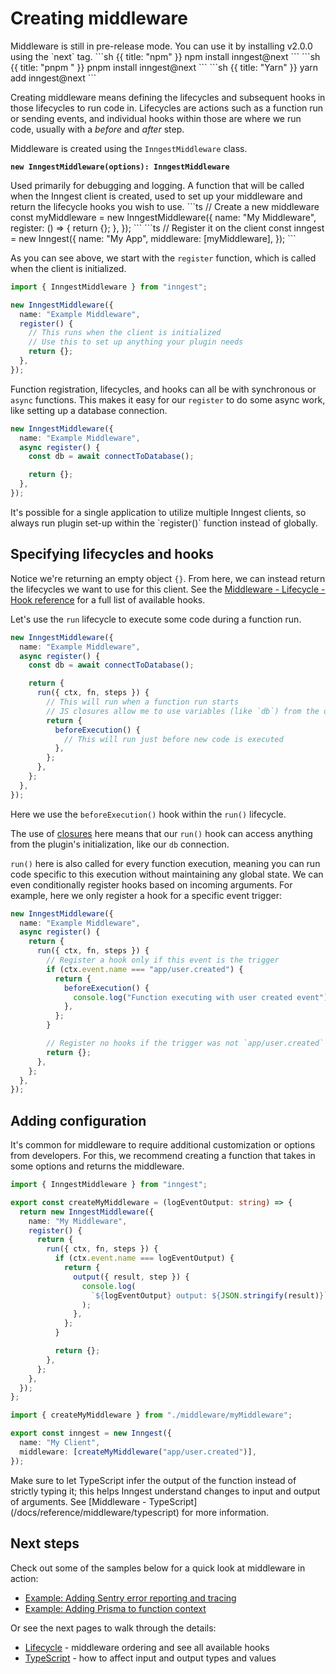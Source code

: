 # Creating middleware <VersionBadge version="v2.0.0+" />

<Callout>
Middleware is still in pre-release mode. You can use it by installing v2.0.0 using the `next` tag.

<CodeGroup forceTabs>
```sh {{ title: "npm" }}
npm install inngest@next
```
```sh {{ title: "pnpm " }}
pnpm install inngest@next
```
```sh {{ title: "Yarn" }}
yarn add inngest@next
```
</CodeGroup>
</Callout>

Creating middleware means defining the lifecycles and subsequent hooks in those lifecycles to run code in. Lifecycles are actions such as a function run or sending events, and individual hooks within those are where we run code, usually with a _before_ and _after_ step.

Middleware is created using the `InngestMiddleware` class.

**`new InngestMiddleware(options): InngestMiddleware`**

<Row>
     <Col>
          <Properties nested>
               <Property name="name" type="string" required>
                    Used primarily for debugging and logging.
               </Property>
               <Property name="register" type="function" required>
                    A function that will be called when the Inngest client is created, used to set up your middleware and return the lifecycle hooks you wish to use.
               </Property>
          </Properties>
     </Col>
     <Col>
          ```ts
          // Create a new middleware
          const myMiddleware = new InngestMiddleware({
            name: "My Middleware",
            register: () => {
              return {};
            },
          });
          ```
          ```ts
          // Register it on the client
          const inngest = new Inngest({
            name: "My App",
            middleware: [myMiddleware],
          });
          ```
     </Col>
</Row>

As you can see above, we start with the `register` function, which is called when the client is initialized.

```ts
import { InngestMiddleware } from "inngest";

new InngestMiddleware({
  name: "Example Middleware",
  register() {
    // This runs when the client is initialized
    // Use this to set up anything your plugin needs
    return {};
  },
});
```

Function registration, lifecycles, and hooks can all be with synchronous or `async` functions. This makes it easy for our `register` to do some async work, like setting up a database connection.

```ts
new InngestMiddleware({
  name: "Example Middleware",
  async register() {
    const db = await connectToDatabase();

    return {};
  },
});
```

<Callout>
It's possible for a single application to utilize multiple Inngest clients, so always run plugin set-up within the `register()` function instead of globally.
</Callout>

## Specifying lifecycles and hooks

Notice we're returning an empty object `{}`. From here, we can instead return the lifecycles we want to use for this client. See the [Middleware - Lifecycle - Hook reference](/docs/reference/middleware/lifecycle#hook-reference) for a full list of available hooks.

Let's use the `run` lifecycle to execute some code during a function run.

```ts
new InngestMiddleware({
  name: "Example Middleware",
  async register() {
    const db = await connectToDatabase();

    return {
      run({ ctx, fn, steps }) {
        // This will run when a function run starts
        // JS closures allow me to use variables (like `db`) from the outer register() scope
        return {
          beforeExecution() {
            // This will run just before new code is executed
          },
        };
      },
    };
  },
});
```

Here we use the `beforeExecution()` hook within the `run()` lifecycle.

The use of [closures](https://developer.mozilla.org/en-US/docs/Web/JavaScript/Closures) here means that our `run()` hook can access anything from the plugin's initialization, like our `db` connection.

`run()` here is also called for every function execution, meaning you can run code specific to this execution without maintaining any global state. We can even conditionally register hooks based on incoming arguments. For example, here we only register a hook for a specific event trigger:

```ts
new InngestMiddleware({
  name: "Example Middleware",
  async register() {
    return {
      run({ ctx, fn, steps }) {
        // Register a hook only if this event is the trigger
        if (ctx.event.name === "app/user.created") {
          return {
            beforeExecution() {
              console.log("Function executing with user created event");
            },
          };
        }

        // Register no hooks if the trigger was not `app/user.created`
        return {};
      },
    };
  },
});
```

## Adding configuration

It's common for middleware to require additional customization or options from developers. For this, we recommend creating a function that takes in some options and returns the middleware.

```ts {{ title: "inngest/middleware/myMiddleware.ts" }}
import { InngestMiddleware } from "inngest";

export const createMyMiddleware = (logEventOutput: string) => {
  return new InngestMiddleware({
    name: "My Middleware",
    register() {
      return {
        run({ ctx, fn, steps }) {
          if (ctx.event.name === logEventOutput) {
            return {
              output({ result, step }) {
                console.log(
                  `${logEventOutput} output: ${JSON.stringify(result)}`
                );
              },
            };
          }

          return {};
        },
      };
    },
  });
};
```

```ts {{ title: "inngest/client.ts" }}
import { createMyMiddleware } from "./middleware/myMiddleware";

export const inngest = new Inngest({
  name: "My Client",
  middleware: [createMyMiddleware("app/user.created")],
});
```

<Callout>
Make sure to let TypeScript infer the output of the function instead of strictly typing it; this helps Inngest understand changes to input and output of arguments. See [Middleware - TypeScript](/docs/reference/middleware/typescript) for more information.
</Callout>

## Next steps

Check out some of the samples below for a quick look at middleware in action:

- [Example: Adding Sentry error reporting and tracing](#adding-sentry-error-reporting-and-tracing)
- [Example: Adding Prisma to function context](#adding-prisma-to-function-context)

Or see the next pages to walk through the details:

- [Lifecycle](/docs/reference/middleware/lifecycle) - middleware ordering and see all available hooks
- [TypeScript](/docs/reference/middleware/typescript) - how to affect input and output types and values
